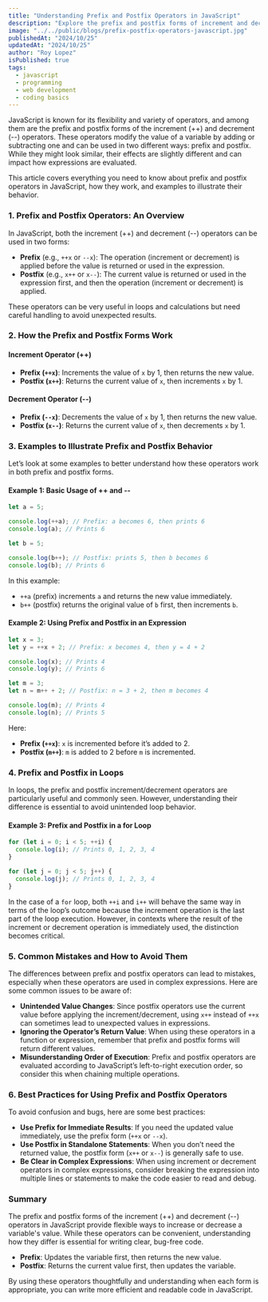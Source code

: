 ```yaml
---
title: "Understanding Prefix and Postfix Operators in JavaScript"
description: "Explore the prefix and postfix forms of increment and decrement operators in JavaScript, their differences, and how to use them effectively in expressions and loops."
image: "../../public/blogs/prefix-postfix-operators-javascript.jpg"
publishedAt: "2024/10/25"
updatedAt: "2024/10/25"
author: "Roy Lopez"
isPublished: true
tags:
  - javascript
  - programming
  - web development
  - coding basics
---
```


JavaScript is known for its flexibility and variety of operators, and among them are the prefix and postfix forms of the increment (++) and decrement (--) operators. These operators modify the value of a variable by adding or subtracting one and can be used in two different ways: prefix and postfix. While they might look similar, their effects are slightly different and can impact how expressions are evaluated.

This article covers everything you need to know about prefix and postfix operators in JavaScript, how they work, and examples to illustrate their behavior.

### 1. Prefix and Postfix Operators: An Overview

In JavaScript, both the increment (++) and decrement (--) operators can be used in two forms:

- **Prefix** (e.g., `++x` or `--x`): The operation (increment or decrement) is applied before the value is returned or used in the expression.
- **Postfix** (e.g., `x++` or `x--`): The current value is returned or used in the expression first, and then the operation (increment or decrement) is applied.

These operators can be very useful in loops and calculations but need careful handling to avoid unexpected results.

### 2. How the Prefix and Postfix Forms Work

#### Increment Operator (++)

- **Prefix (`++x`)**: Increments the value of `x` by 1, then returns the new value.
- **Postfix (`x++`)**: Returns the current value of `x`, then increments `x` by 1.

#### Decrement Operator (--)

- **Prefix (`--x`)**: Decrements the value of `x` by 1, then returns the new value.
- **Postfix (`x--`)**: Returns the current value of `x`, then decrements `x` by 1.

### 3. Examples to Illustrate Prefix and Postfix Behavior

Let’s look at some examples to better understand how these operators work in both prefix and postfix forms.

#### Example 1: Basic Usage of ++ and --

```javascript
let a = 5;

console.log(++a); // Prefix: a becomes 6, then prints 6
console.log(a); // Prints 6

let b = 5;

console.log(b++); // Postfix: prints 5, then b becomes 6
console.log(b); // Prints 6
```

In this example:

- `++a` (prefix) increments `a` and returns the new value immediately.
- `b++` (postfix) returns the original value of `b` first, then increments `b`.

#### Example 2: Using Prefix and Postfix in an Expression

```javascript
let x = 3;
let y = ++x + 2; // Prefix: x becomes 4, then y = 4 + 2

console.log(x); // Prints 4
console.log(y); // Prints 6

let m = 3;
let n = m++ + 2; // Postfix: n = 3 + 2, then m becomes 4

console.log(m); // Prints 4
console.log(n); // Prints 5
```

Here:

- **Prefix (`++x`)**: `x` is incremented before it’s added to 2.
- **Postfix (`m++`)**: `m` is added to 2 before `m` is incremented.

### 4. Prefix and Postfix in Loops

In loops, the prefix and postfix increment/decrement operators are particularly useful and commonly seen. However, understanding their difference is essential to avoid unintended loop behavior.

#### Example 3: Prefix and Postfix in a for Loop

```javascript
for (let i = 0; i < 5; ++i) {
  console.log(i); // Prints 0, 1, 2, 3, 4
}

for (let j = 0; j < 5; j++) {
  console.log(j); // Prints 0, 1, 2, 3, 4
}
```

In the case of a `for` loop, both `++i` and `i++` will behave the same way in terms of the loop’s outcome because the increment operation is the last part of the loop execution. However, in contexts where the result of the increment or decrement operation is immediately used, the distinction becomes critical.

### 5. Common Mistakes and How to Avoid Them

The differences between prefix and postfix operators can lead to mistakes, especially when these operators are used in complex expressions. Here are some common issues to be aware of:

- **Unintended Value Changes**: Since postfix operators use the current value before applying the increment/decrement, using `x++` instead of `++x` can sometimes lead to unexpected values in expressions.
- **Ignoring the Operator’s Return Value**: When using these operators in a function or expression, remember that prefix and postfix forms will return different values.
- **Misunderstanding Order of Execution**: Prefix and postfix operators are evaluated according to JavaScript’s left-to-right execution order, so consider this when chaining multiple operations.

### 6. Best Practices for Using Prefix and Postfix Operators

To avoid confusion and bugs, here are some best practices:

- **Use Prefix for Immediate Results**: If you need the updated value immediately, use the prefix form (`++x` or `--x`).
- **Use Postfix in Standalone Statements**: When you don’t need the returned value, the postfix form (`x++` or `x--`) is generally safe to use.
- **Be Clear in Complex Expressions**: When using increment or decrement operators in complex expressions, consider breaking the expression into multiple lines or statements to make the code easier to read and debug.

### Summary

The prefix and postfix forms of the increment (++) and decrement (--) operators in JavaScript provide flexible ways to increase or decrease a variable's value. While these operators can be convenient, understanding how they differ is essential for writing clear, bug-free code.

- **Prefix**: Updates the variable first, then returns the new value.
- **Postfix**: Returns the current value first, then updates the variable.

By using these operators thoughtfully and understanding when each form is appropriate, you can write more efficient and readable code in JavaScript.
